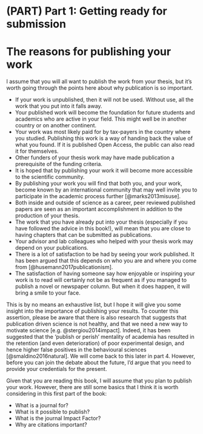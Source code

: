 # (PART) Part 1: Getting ready for submission {-}

# The reasons for publishing your work {-}

I assume that you will all want to publish the work from your thesis, but it’s worth going through the points here about why publication is so important. 

- If your work is unpublished, then it will not be used. Without use, all the work that you put into it falls away.
- Your published work will become the foundation for future students and academics who are active in your field. This might well be in another country or on another continent.
- Your work was most likely paid for by tax-payers in the country where you studied. Publishing this work is a way of handing back the value of what you found. If it is published Open Access, the public can also read it for themselves. 
- Other funders of your thesis work may have made publication a prerequisite of the funding criteria.
- It is hoped that by publishing your work it will become more accessible to the scientific community.
- By publishing your work you will find that both you, and your work, become known by an international community that may well invite you to participate in the academic process further [@marks2013misuse].
- Both inside and outside of science as a career, peer reviewed published papers are seen as an important accomplishment in addition to the production of your thesis.
- The work that you have already put into your thesis (especially if you have followed the advice in this book!), will mean that you are close to having chapters that can be submitted as publications. 
- Your advisor and lab colleagues who helped with your thesis work may depend on your publications. 
- There is a lot of satisfaction to be had by seeing your work published. It has been argued that this depends on who you are and where you come from [@husemann2017publicationism]. 
- The satisfaction of having someone say how enjoyable or inspiring your work is to read will certainly not be as frequent as if you managed to publish a novel or newspaper column. But when it does happen, it will bring a smile to your face.

This is by no means an exhaustive list, but I hope it will give you some insight into the importance of publishing your results. To counter this assertion, please be aware that there is also research that suggests that publication driven science is not healthy, and that we need a new way to motivate science [e.g. @stergiou2014impact]. Indeed, it has been suggested that the ‘publish or perish’ mentality of academia has resulted in the retention (and even deterioration) of poor experimental design, and hence higher false positives in the behavioural sciences [@smaldino2016natural]. We will come back to this later in part 4. However, before you can join the debate about the future, I’d argue that you need to provide your credentials for the present.

Given that you are reading this book, I will assume that you plan to publish your work. However, there are still some basics that I think it is worth considering in this first part of the book:

 - What is a journal for?
 - What is it possible to publish?
 - What is the journal Impact Factor?
 - Why are citations important?
 
